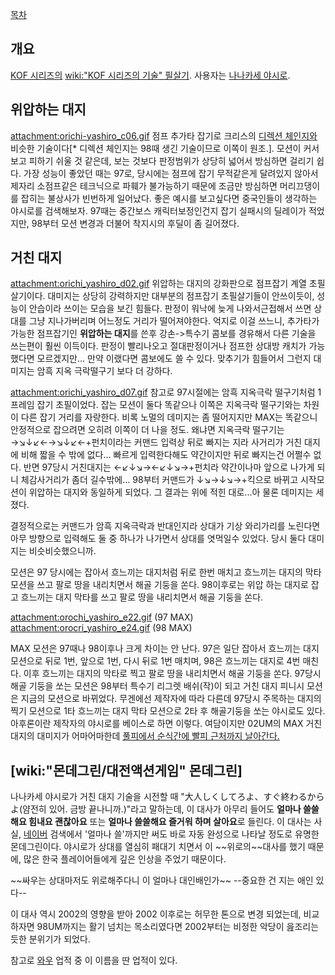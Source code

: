 
[[목차]]

== 개요 ==
[[KOF 시리즈]]의 [[wiki:"KOF 시리즈의 기술" 필살기]]. 사용자는 [[나나카세 야시로]].

== 위압하는 대지 ==
attachment:orichi-yashiro_c06.gif
점프 추가타 잡기로 크리스의 [[디렉션 체인지]]와 비슷한 기술이다[* 디렉션 체인지는 98때 생긴 기술이므로 이쪽이 원조.]. 모션이 커서 보고 피하기 쉬울 것 같은데, 보는 것보다 판정범위가 상당히 넓어서 방심하면 걸리기 쉽다. 가장 성능이 좋았던 때는 97로, 당시에는 점프에 잡기 무적같은게 달려있지 않아서 제자리 소점프같은 테크닉으로 파훼가 불가능하기 때문에 조금만 방심하면 머리끄댕이를 잡히는 불상사가 빈번하게 일어났다. 좋은 예시를 보고싶다면 중국인들이 생각하는 야시로를 검색해보자. 97때는 중간보스 캐릭터보정인건지 잡기 실패시의 딜레이가 적었지만, 98부터 모션 변경과 더불어 착지시의 후딜이 좀 길어졌다.

== 거친 대지 ==
attachment:orichi_yashiro_d02.gif
위압하는 대지의 강화판으로 점프잡기 계열 초필살기이다. 대미지는 상당히 강력하지만 대부분의 점프잡기 초필살기들이 안쓰이듯이, 성능이 안습이라 쓰이는 모습을 보긴 힘들다. 판정이 워낙에 늦게 나와서근접해서 쓰면 상대를 그냥 지나가버리며 어느정도 거리가 떨어져야한다. 억지로 이걸 쓰느니, 추가타가 가능한 점프잡기인 '''위압하는 대지'''를 쓴후 강손->특수기 콤보를 경유해서 다른 기술을 쓰는편이 훨씬 이득이다. 판정이 빨리나오고 절대판정이거나 점프한 상대방 캐치가 가능했다면 모르겠지만... 만약 이랬다면 콤보에도 쓸 수 있다. 맞추기가 힘들어서 그런지 대미지는 암흑 지옥 극락떨구기 보다 더 강하다.

attachment:orichi_yashiro_d07.gif
참고로 97시절에는 암흑 지옥극락 떨구기처럼 1프레임 잡기 초필이었다. 잡는 모션이 둘다 똑같으나 이쪽은 지옥극락 떨구기와는 차원이 다른 잡기 거리를 자랑한다. 비록 노멀의 데미지는 좀 떨어지지만 MAX는 똑같으니 안정적으로 잡으려면 오히려 이쪽이 더 나을 정도. 왜냐면 지옥극락 떨구기는 →↘↓↙←→↘↓↙←+펀치이라는 커맨드 입력상 뒤로 빠지는 지라 사거리가 거친 대지에 비해 짧을 수 밖에 없다... 빠르게 입력한다해도 약간이지만 뒤로 빠지는건 어쩔수 없다. 반면 97당시 거친대지는 ←↙↓↘→←↙↓↘→+펀치라 약간이나마 앞으로 나가게 되니 체감사거리가 좀더 길수밖에... 98부터 커맨드가 ↓↘→↓↘→+킥으로 바뀌고 시작모션이 위압하는 대지와 동일하게 되었다. 그 결과는 위에 적힌 대로...아 물론 데미지는 세졌다.

결정적으로는 커맨드가 암흑 지옥극락과 반대인지라 상대가 기상 와리가리를 노린다면 아무 방향으로 입력해도 둘 중 하나가 나가면서 상대를 엿먹일수 있었다. 당시 둘다 대미지는 비슷비슷했으니까. 

모션은 97 당시에는 잡아서 흐느끼는 대지처럼 뒤로 한번 매치고 흐느끼는 대지의 막타 모션을 쓰고 팔로 땅을 내리치면서 해골 기둥을 쏜다. 98이후로는 위압 하는 대지로 잡고 흐느끼는 대지 막타를 쓰고 팔로 땅을 내리치면서 해골 기둥을 쏜다.

attachment:orochi_yashiro_e22.gif (97 MAX)
attachment:orocri_yashiro_e24.gif (98 MAX)

MAX 모션은 97때나 98이후나 크게 차이는 안 난다. 97은 일단 잡아서 흐느끼는 대지 모션으로 뒤로 1번, 앞으로 1번, 다시 뒤로 1번 매치며, 98은 흐느끼는 대지로 4번 매친다. 이후 흐느끼는 대지의 막타로 찍고 팔로 땅을 내리치면서 해골 기둥을 쏜다. 97당시 해골 기둥을 쏘는 모션은 98부터 특수기 리그렛 배쉬(작)이 되고 거친 대지 피니시 모션은 지금의 모션으로 바뀌었다.
무겐에선 제작자에 따라 다른데 97당시 주목하는 대지의 찍기 모션으로 1타 흐느끼는 대지 막타 모션으로 2타 후 해골기둥을 쏘는 야시로도 있다. 아후론이란 제작자의 야시로를 베이스로 하면 이렇다.
여담이지만 02UM의 MAX 거친대지의 대미지가 어마어마한데 [https://youtu.be/nXUZREgoeK8?t=33m58s 풀피에서 순식간에 빨피 근처까지 날아간다.]

== [wiki:"몬데그린/대전액션게임" 몬데그린] ==

나나카세 야시로가 거친 대지 기술을 시전할 때 "大人しくしてろよ、すぐ終わるからよ(얌전히 있어. 금방 끝나니까.)"라고 말하는데, 이 대사가 아무리 들어도 '''얼마나 쓸쓸해요 힘내요 괜찮아요''' 또는 '''얼마나 쓸쓸해요 즐거워 하며 살아요'''로 들린다. 이 대사는 사실, [[네이버]] 검색에서 '얼마나 쓸'까지만 써도 바로 자동 완성으로 나타날 정도로 유명한 몬데그린이다. 야시로가 상대를 열심히 패대기 치면서 이 ~~위로의~~대사를 했기 때문에, 많은 한국 플레이어들에게 깊은 인상을 주었기 때문이다.

{{{#!html
<iframe width="500" height="408" src="http://serviceapi.nmv.naver.com/flash/convertIframeTag.nhn?vid=A431CB7EF3A4E768E07B207B4B749947CD60&outKey=V125440306d257523be40d8c97292a5f25488a881f77f41f04133d8c97292a5f25488" frameborder="no" scrolling="no"></iframe>
}}}
~~싸우는 상대마저도 위로해주다니 이 얼마나 대인배인가~~ --중요한 건 지는 애인 있다--

이 대사 역시 2002의 영향을 받아 2002 이후로는 허무한 톤으로 변경 되었는데, 비교 하자면 98UM까지는 활기 넘치는 목소리였다면 2002부터는 비정한 악당이 읊조리는 듯한 분위기가 되었다.

참고로 [[와우]] 업적 중 이 이름을 딴 업적이 있다. 
